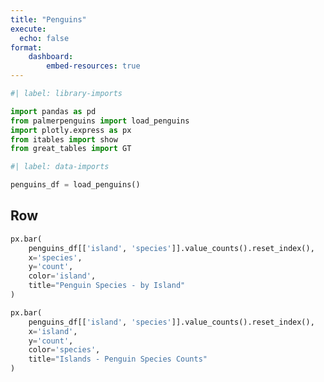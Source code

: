 ```yaml
---
title: "Penguins"
execute:
  echo: false
format:
    dashboard:
        embed-resources: true
---
```


```python
#| label: library-imports

import pandas as pd
from palmerpenguins import load_penguins
import plotly.express as px
from itables import show
from great_tables import GT
```

```python
#| label: data-imports

penguins_df = load_penguins()
```

## Row

```python

px.bar(
    penguins_df[['island', 'species']].value_counts().reset_index(),
    x='species',
    y='count',
    color='island',
    title="Penguin Species - by Island"
)

```


```python

px.bar(
    penguins_df[['island', 'species']].value_counts().reset_index(),
    x='island',
    y='count',
    color='species',
    title="Islands - Penguin Species Counts"
)

```
